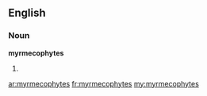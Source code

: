 ==English==

===Noun===
'''myrmecophytes'''

# {{plural of|[[myrmecophyte]]}}

[[ar:myrmecophytes]]
[[fr:myrmecophytes]]
[[my:myrmecophytes]]